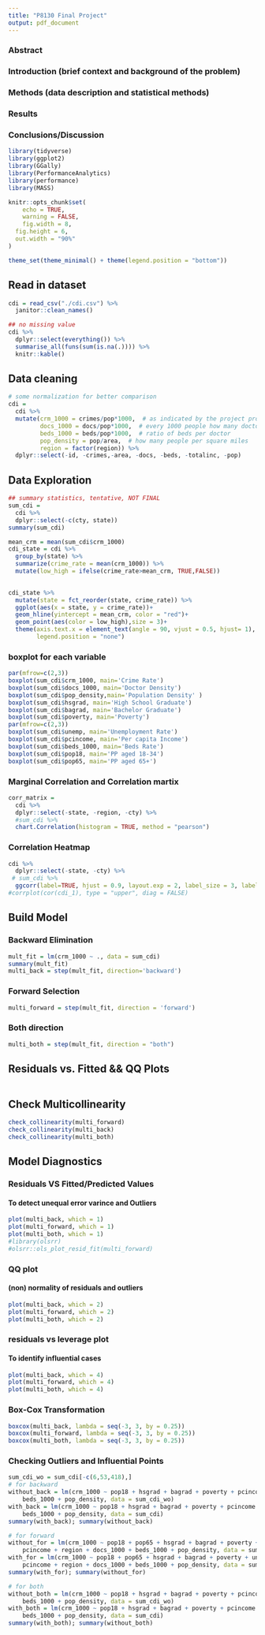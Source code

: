 ```yaml
---
title: "P8130 Final Project"
output: pdf_document
---
```



### Abstract  
### Introduction (brief context and background of the problem) 
### Methods (data description and statistical methods)  
### Results 
### Conclusions/Discussion  

```r
library(tidyverse)
library(ggplot2)
library(GGally)
library(PerformanceAnalytics)
library(performance)
library(MASS)
```
```r
knitr::opts_chunk$set(
	echo = TRUE,
	warning = FALSE,
	fig.width = 8, 
  fig.height = 6,
  out.width = "90%"
)

theme_set(theme_minimal() + theme(legend.position = "bottom"))
```

## Read in dataset
```r
cdi = read_csv("./cdi.csv") %>% 
  janitor::clean_names()
```

```r
## no missing value
cdi %>% 
  dplyr::select(everything()) %>%  
  summarise_all(funs(sum(is.na(.)))) %>% 
  knitr::kable()
```

## Data cleaning
```r
# some normalization for better comparison
cdi = 
  cdi %>% 
  mutate(crm_1000 = crimes/pop*1000,  # as indicated by the project prompt
         docs_1000 = docs/pop*1000,  # every 1000 people how many doctors
         beds_1000 = beds/pop*1000,  # ratio of beds per doctor
         pop_density = pop/area,  # how many people per square miles
         region = factor(region)) %>% 
  dplyr::select(-id, -crimes,-area, -docs, -beds, -totalinc, -pop)
```


## Data Exploration
```r
## summary statistics, tentative, NOT FINAL
sum_cdi = 
  cdi %>% 
  dplyr::select(-c(cty, state))
summary(sum_cdi)
```

```r
mean_crm = mean(sum_cdi$crm_1000)
cdi_state = cdi %>% 
  group_by(state) %>% 
  summarize(crime_rate = mean(crm_1000)) %>% 
  mutate(low_high = ifelse(crime_rate>mean_crm, TRUE,FALSE))
  

cdi_state %>% 
  mutate(state = fct_reorder(state, crime_rate)) %>% 
  ggplot(aes(x = state, y = crime_rate))+
  geom_hline(yintercept = mean_crm, color = "red")+
  geom_point(aes(color = low_high),size = 3)+
  theme(axis.text.x = element_text(angle = 90, vjust = 0.5, hjust= 1),
        legend.position = "none")
```

### boxplot for each variable
```r
par(mfrow=c(2,3))
boxplot(sum_cdi$crm_1000, main='Crime Rate')
boxplot(sum_cdi$docs_1000, main='Doctor Density')
boxplot(sum_cdi$pop_density,main='Population Density' )
boxplot(sum_cdi$hsgrad, main='High School Graduate')
boxplot(sum_cdi$bagrad, main='Bachelor Graduate')
boxplot(sum_cdi$poverty, main='Poverty')
par(mfrow=c(2,3))
boxplot(sum_cdi$unemp, main='Unemployment Rate')
boxplot(sum_cdi$pcincome, main='Per capita Income')
boxplot(sum_cdi$beds_1000, main='Beds Rate')
boxplot(sum_cdi$pop18, main='PP aged 18-34')
boxplot(sum_cdi$pop65, main='PP aged 65+')
```



### Marginal Correlation and Correlation martix
```r
corr_matrix = 
  cdi %>% 
  dplyr::select(-state, -region, -cty) %>% 
  #sum_cdi %>% 
  chart.Correlation(histogram = TRUE, method = "pearson")
```

### Correlation Heatmap
```r
cdi %>% 
  dplyr::select(-state, -cty) %>% 
 # sum_cdi %>% 
  ggcorr(label=TRUE, hjust = 0.9, layout.exp = 2, label_size = 3, label_round = 2)
#corrplot(cor(cdi_1), type = "upper", diag = FALSE)
```
## Build Model

### Backward Elimination
```r
mult_fit = lm(crm_1000 ~ ., data = sum_cdi)
summary(mult_fit)
multi_back = step(mult_fit, direction='backward')
```


### Forward Selection
```r
multi_forward = step(mult_fit, direction = 'forward')
```

### Both direction
```r
multi_both = step(mult_fit, direction = "both")
```

## Residuals vs. Fitted && QQ Plots
```r

```


## Check Multicollinearity
```r
check_collinearity(multi_forward)
check_collinearity(multi_back)
check_collinearity(multi_both)
```




## Model Diagnostics

### Residuals VS Fitted/Predicted Values

#### To detect unequal error varince and Outliers

```r
plot(multi_back, which = 1)
plot(multi_forward, which = 1)
plot(multi_both, which = 1)
#library(olsrr)
#olsrr::ols_plot_resid_fit(multi_forward)
```

### QQ plot

#### (non) normality of residuals and outliers

```r
plot(multi_back, which = 2)
plot(multi_forward, which = 2)
plot(multi_both, which = 2)
```

### residuals vs leverage plot

#### To identify influential cases

```r
plot(multi_back, which = 4)
plot(multi_forward, which = 4)
plot(multi_both, which = 4)
```

### Box-Cox Transformation

```r
boxcox(multi_back, lambda = seq(-3, 3, by = 0.25))
boxcox(multi_forward, lambda = seq(-3, 3, by = 0.25))
boxcox(multi_both, lambda = seq(-3, 3, by = 0.25))
```

### Checking Outliers and Influential Points
```r
sum_cdi_wo = sum_cdi[-c(6,53,418),]
# for backward
without_back = lm(crm_1000 ~ pop18 + hsgrad + bagrad + poverty + pcincome + region + 
    beds_1000 + pop_density, data = sum_cdi_wo)
with_back = lm(crm_1000 ~ pop18 + hsgrad + bagrad + poverty + pcincome + region + 
    beds_1000 + pop_density, data = sum_cdi)
summary(with_back); summary(without_back)

# for forward
without_for = lm(crm_1000 ~ pop18 + pop65 + hsgrad + bagrad + poverty + unemp + 
    pcincome + region + docs_1000 + beds_1000 + pop_density, data = sum_cdi_wo)
with_for = lm(crm_1000 ~ pop18 + pop65 + hsgrad + bagrad + poverty + unemp + 
    pcincome + region + docs_1000 + beds_1000 + pop_density, data = sum_cdi)
summary(with_for); summary(without_for)

# for both 
without_both = lm(crm_1000 ~ pop18 + hsgrad + bagrad + poverty + pcincome + region + 
    beds_1000 + pop_density, data = sum_cdi_wo)
with_both = lm(crm_1000 ~ pop18 + hsgrad + bagrad + poverty + pcincome + region + 
    beds_1000 + pop_density, data = sum_cdi)
summary(with_both); summary(without_both)
```

